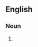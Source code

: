 {{also|golf clubs}}

==English==

===Noun===
{{head|en|noun form}}

# {{plural of|golf-club|lang=en}}